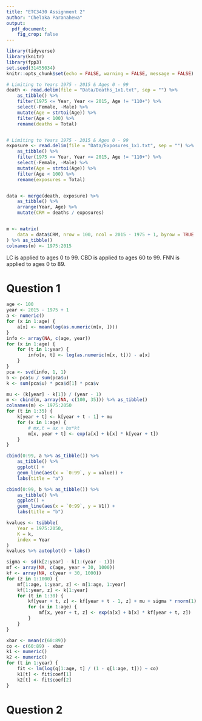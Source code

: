 ```yaml
---
title: "ETC3430 Assignment 2"
author: "Chelaka Paranahewa"
output: 
  pdf_document:
    fig_crop: false
---
```


```r
library(tidyverse)
library(knitr)
library(fpp3)
set.seed(31455034)
knitr::opts_chunk$set(echo = FALSE, warning = FALSE, message = FALSE)
```


```r
# Limiting to Years 1975 - 2015 & Ages 0 - 99
death <- read.delim(file = "Data/Deaths_1x1.txt", sep = "") %>%
    as_tibble() %>%
    filter(1975 <= Year, Year <= 2015, Age != "110+") %>%
    select(-Female, -Male) %>%
    mutate(Age = strtoi(Age)) %>%
    filter(Age < 100) %>%
    rename(deaths = Total)


# Limiting to Years 1975 - 2015 & Ages 0 - 99
exposure <- read.delim(file = "Data/Exposures_1x1.txt", sep = "") %>%
    as_tibble() %>%
    filter(1975 <= Year, Year <= 2015, Age != "110+") %>%
    select(-Female, -Male) %>%
    mutate(Age = strtoi(Age)) %>%
    filter(Age < 100) %>%
    rename(exposures = Total)


data <- merge(death, exposure) %>%
    as_tibble() %>%
    arrange(Year, Age) %>%
    mutate(CRM = deaths / exposures)


m <- matrix(
    data = data$CRM, nrow = 100, ncol = 2015 - 1975 + 1, byrow = TRUE
) %>% as_tibble()
colnames(m) <- 1975:2015
```

LC is applied to ages 0 to 99.
CBD is applied to ages 60 to 99.
FNN is applied to ages 0 to 89.

# Question 1

```r
age <- 100
year <- 2015 - 1975 + 1
a <- numeric()
for (x in 1:age) {
    a[x] <- mean(log(as.numeric(m[x, ])))
}
info <- array(NA, c(age, year))
for (x in 1:age) {
    for (t in 1:year) {
        info[x, t] <- log(as.numeric(m[x, t])) - a[x]
    }
}
pca <- svd(info, 1, 1)
b <- pca$u / sum(pca$u)
k <- sum(pca$u) * pca$d[1] * pca$v
```

```r
mu <- (k[year] - k[1]) / (year - 1)
m <- cbind(m, array(NA, c(100, 35))) %>% as_tibble()
colnames(m) <- 1975:2050
for (t in 1:35) {
    k[year + t] <- k[year + t - 1] + mu
    for (x in 1:age) {
        # mx,t = ax + bx*kt
        m[x, year + t] <- exp(a[x] + b[x] * k[year + t])
    }
}
```

```r
cbind(0:99, a %>% as_tibble()) %>%
    as_tibble() %>%
    ggplot() +
    geom_line(aes(x = `0:99`, y = value)) +
    labs(title = "a")

cbind(0:99, b %>% as_tibble()) %>%
    as_tibble() %>%
    ggplot() +
    geom_line(aes(x = `0:99`, y = V1)) +
    labs(title = "b")

kvalues <- tsibble(
    Year = 1975:2050,
    K = k,
    index = Year
)
kvalues %>% autoplot() + labs()
```

```r
sigma <- sd(k[2:year] - k[1:(year - 1)])
mf <- array(NA, c(age, year + 30, 1000))
kf <- array(NA, c(year + 30, 1000))
for (z in 1:1000) {
    mf[1:age, 1:year, z] <- m[1:age, 1:year]
    kf[1:year, z] <- k[1:year]
    for (t in 1:30) {
        kf[year + t, z] <- kf[year + t - 1, z] + mu + sigma * rnorm(1)
        for (x in 1:age) {
            mf[x, year + t, z] <- exp(a[x] + b[x] * kf[year + t, z])
        }
    }
}
```
```r
xbar <- mean(c(60:89))
co <- c(60:89) - xbar
k1 <- numeric()
k2 <- numeric()
for (t in 1:year) {
    fit <- lm(log(q[1:age, t] / (1 - q[1:age, t])) ~ co)
    k1[t] <- fit$coef[1]
    k2[t] <- fit$coef[2]
}
```

# Question 2

```r
```